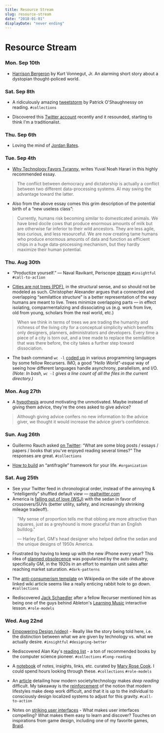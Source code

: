 ```yaml
---
title: Resource Stream
slug: resource-stream
date: "2018-01-01"
displayDate: "never ending"
---
```


# Resource Stream

### Mon. Sep 10th

- [Harrison Bergeron](https://archive.org/stream/HarrisonBergeron/Harrison%20Bergeron_djvu.txt) by Kurt Vonnegut, Jr. An alarming short story about a dystopian thought-policed world.

### Sat. Sep 8th

- A ridiculously amazing [tweetstorm](https://twitter.com/patrick_oshag/status/804756458126639105) by Patrick O'Shaughnessy on reading. `#collections`

- Discovered this [Twitter account](https://twitter.com/wrathofgnon/) recently and it resounded, starting to think I'm a traditionalist.

### Thu. Sep 6th

- Loving the mind of [Jordan Bates](http://www.refinethemind.com/).

### Tue. Sep 4th

- [Why Technology Favors Tyranny](https://www.theatlantic.com/magazine/archive/2018/10/yuval-noah-harari-technology-tyranny/568330/?single_page=true), writes Yuval Noah Harari in this highly  recommended essay.
> The conflict between democracy and dictatorship is actually a conflict between two different data-processing systems. AI may swing the advantage toward the latter.

- Also from the above essay comes this grim description of the potential birth of a &ldquo;new useless class&rdquo;:
> Currently, humans risk becoming similar to domesticated animals. We have bred docile cows that produce enormous amounts of milk but are otherwise far inferior to their wild ancestors. They are less agile, less curious, and less resourceful. We are now creating tame humans who produce enormous amounts of data and function as efficient chips in a huge data-processing mechanism, but they hardly maximize their human potential.


### Thu. Aug 30th

- &ldquo;Productize yourself.&rdquo; &mdash; Naval Ravikant, Periscope [stream](https://blog.usejournal.com/naval-ravikant-notes-from-periscope-on-his-tweet-storm-how-to-get-rich-without-getting-lucky-e9e4f03a955f) `#insightful` `#call-to-action`

- [Cities are not trees (PDF)](http://worrydream.com/refs/Alexander%20-%20A%20City%20Is%20Not%20A%20Tree.pdf), in the structural sense, and so should not be modeled as such. Christopher Alexander argues that a connected and overlapping &ldquo;semilattice structure&rdquo; is a better representation of the way humans are meant to live. Trees minimize overlapping parts &mdash; in effect isolating, comparmentalizing and dissociating us (e.g. work from live, old from young, scholars from the real world, etc.)
> When we think in terms of trees we are trading the humanity and richness of the living city for a conceptual simplicity which benefits only designers, planners, administrators and developers. Every time a piece of a city is torn out, and a tree made to replace the semilattice that was there before, the city takes a further step toward dissociation.

- The bash command `wc -l` [coded up](https://github.com/dan-f/concurrent-wc/) in various programming languages by some fellow Recursers. IMO, a good *"Hello World"-esque* way of seeing how different languages handle asynchrony, parallelism, and I/O. *(Note: In bash, `wc -l` gives a line count of all the files in the current directory.)*

### Mon. Aug 27th

- A [hypothesis](https://marginalrevolution.com/marginalrevolution/2018/08/how-to-motivate-the-unmotivated.html) around motivating the unmotivated. Maybe instead of giving them advice, they're the ones asked to give advice?
> Although giving advice confers no new information to the advice giver, we thought it would increase the advice giver’s confidence.

### Sun. Aug 26th

- Guillermo Rauch asked [on Twitter](https://twitter.com/rauchg/status/1033545216844857351): &ldquo;What are some blog posts / essays / papers / books that you’ve enjoyed reading several times?&rdquo; The responses are great. `#collections`

- [How to build](https://medium.com/thinking-is-hard/live-like-a-hydra-c02337782a89) an &ldquo;antifragile&rdquo; framework for your life. `#organization`


### Sat. Aug 25th

- See your Twitter feed in chronological order, instead of the annoying &amp; &ldquo;intelligently&rdquo; shuffled default view &mdash; [realtwitter.com](http://realtwitter.com)
- America is [falling out of love (WSJ)](https://www.wsj.com/articles/america-has-fallen-out-of-love-with-the-sedan-1535169698?mod=hp_lead_pos5) with the sedan in favor of crossovers/SUVs (better utility, safety, and increasingly shrinking mileage tradeoff).
> "My sense of proportion tells me that oblong are more attractive than squares, just as a greyhound is more graceful than an English bulldog."
> 
> &mdash; Harley Earl, GM's head designer who helped define the sedan and the unique designs of 1950s America.

- Frustrated by having to keep up with the new iPhone every year? This idea of [planned obsolecence](https://en.wikipedia.org/wiki/Planned_obsolescence) was popularized by the auto industry, specifically GM, in the 1920s in an effort to maintain unit sales after reaching market saturation. `#dark-patterns`

- The [anti-consumerism template](https://en.wikipedia.org/wiki/Template:Anti-consumerism) on Wikipedia on the side of the above linked wiki article seems like a really enticing rabbit hole to go down. `#collections`

- Rediscovered [Jack Schaedler](https://jackschaedler.github.io/) after a fellow Recurser mentioned him as being one of the guys behind Ableton's [Learning Music](https://learningmusic.ableton.com/) interactive lesson. `#role-models`

### Wed. Aug 22nd

- [Empowering Design (video)](https://vimeo.com/123488311) - Really like the story being told here, i.e. the distinction between what we are given by technology vs. what we actually desire. `#insightful` `#designing-better`

- Rediscovered Alan Kay's [reading list](http://www.squeakland.org/resources/books/readingList.jsp) - a ton of recommended books by the computer science pioneer. `#collections` `#long-reading`


- A [notebook](http://notebook.maryrosecook.com/) of notes, insights, links, etc. curated by [Mary Rose Cook](http://maryrosecook.com). I could spend hours looking through these. `#collections` `#role-models`

- An [article](https://slate.com/culture/2018/08/reader-come-home-by-maryanne-wolf-reviewed.html) detailing how modern society/technology makes *deep reading* difficult. My takeaway is the [reinforcement](https://amzn.to/2MG33Op) of the notion that modern lifestyles make deep work difficult, and that it is up to the individual to consciously design localized systems to adjust for this gravity. `#call-to-action`

- Notes on [striking user interfaces](http://cognitivemedium.com/striking_ui/striking_ui.html) - What makes user interfaces compelling? What makes them easy to learn and discover? Touches on inspirations from game design, including one of my favorite games, [Braid](https://www.avclub.com/10-years-later-braid-remains-the-definitive-indie-game-1824114955).
